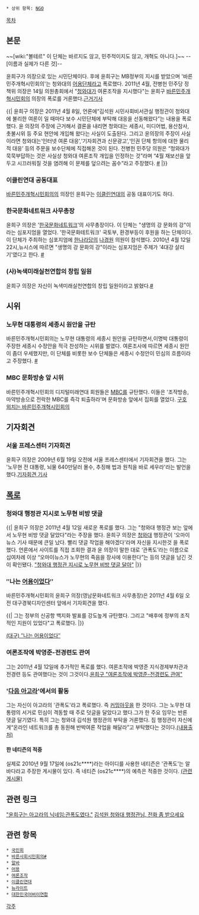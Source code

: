  * 상위 항목: [[NGO]]

[[목차]]

== 본문 ==
~~[wiki:"볼테르" 이 단체는 바르지도 않고, 민주적이지도 않고, 개혁도 아니다.]~~ --[이름과 실제가 다른 것]--

윤희구가 의장으로 있는 시민단체이다. 후에 윤희구는 MB정부의 지시를 받았으며 '바른민주개혁시민회의'는 청와대의 [[어용]]단체라고 폭로했다. 2011년 4월, 전병헌 민주당 정책위 의장은 14일 의원총회에서 "[[청와대]]가 여론조작을 지시했다"는 윤희구 [[바른민주개혁시민회의]] 의장의 폭로를 거론했다.[http://www.viewsnnews.com/article/view.jsp?seq=74392 근거기사]

{{| 윤희구 의장은 2011년 4월 8일, 언론에“김석원 시민사회비서관실 행정관이 청와대에 불리한 여론이 일 때마다 보수 시민단체에 부탁해 대응을 선동해왔다”는 내용을 폭로했다. 윤 의장의 주장에 근거해서 결론을 내리면 청와대는 세종시, 미디어법, 용산참사, 촛불시위 등 주요 현안에 개입해 왔다는 사실이 도출된다. 그리고 윤의장의 주장이 사실이라면 청와대는‘인터넷 여론 대응’,‘기자회견과 신문광고’,‘인권 단체 항의에 대한 물리적 대응’ 등의 주문을 보수단체에 직접해온 것이 된다.  전병헌 민주당 의원은 “청와대가 묵묵부답하는 것은 사실상 청와대 여론조작 개입을 인정하는 것”라며 “4월 재보선을 앞두고 시끄러워질 것을 염려해 이 문제를 덮으려는 꼼수”라고 주장했다. [http://www.hani.co.kr/arti/politics/politics_general/472585.html #] |}} 

=== 이클린연대 공동대표 ===
[[바른민주개혁시민회의]]의 의장인 윤희구는 [[이클린연대]]의 공동 대표이기도 하다.

=== 한국문화네트워크 사무총장 ===
윤희구 의장은 '[[한국문화네트워크]]'의 사무총장이다. 이 단체는 "생명의 강 문화의 강"이라는 심포지엄을 열었다. '한국문화테트워크' 국토부, 환경부등이 후원을 하는 단체이다. 이 단체가 주최하는 심포지엄에 [[한나라당]]의 [[나경원]] 의원이 참석했다. 2010년 4월 12일 22시,뉴시스에 따르면 "생명의 강 문화의 강"이라는 심포지엄은 주제가 '4대강 살리기'였다고 한다. [http://www.newsis.com/ar_detail/view.html?ar_id=NISX20100412_0004869374&cID=10201&pID=10200 #]

=== (사)녹색미래실천연합의 창립 일원 ===
윤희구 의장은 자신이 녹색미래실천연합의 창립 일원이라고 밝혔다.[http://news2.cnbnews.com/category/read.html?bcode=146859 #]

== 시위 ==
=== 노무현 대통령의 세종시 원안을 규탄 ===
바른민주개혁시민회의는 노무현 대통령의 세종시 원안을 규탄하면서,이명박 대통령이 주장한 세종시 수정안을 적극 찬성하는 시위를 벌였다. 여론조사에 따르면 세종시 원안이 좀더 우세했지만, 이 단체를 비롯한 보수 단체들은 세종시 수정안이 민심의 흐름이라고 주장했다. [http://impeter.tistory.com/1444 #] 

=== MBC 문화방송 앞 시위 ===
바른민주개혁시민회의 디지털미래연대 회원들은 [[MBC]]를 규탄했다. 이들은 '조작방송,마약방송으로 전락한 MBC를 즉각 퇴출하라'며  문화방송 앞에서 집회를 열었다.
[http://media.daum.net/society/others/view.html?cateid=1067&newsid=20090625200206462&p=newsis 구호 외치는 바른민주개혁시민회의] 

== 기자회견 ==
=== 서울 프레스센터 기자회견 ===
윤희구 의장은 2009년 6월 19일 오전에 서울 프레스센터에서 기자회견을 했다. 그는 '노무현 전 대통령, 뇌물 640만달러 몰수, 추징해 법과 원칙을 바로 세우라'라는 발언을 했다.[http://media.daum.net/society/others/view.html?cateid=1067&newsid=20090619131708445&p=newsis 기자회견 기사] 

== [[폭로]] ==
=== 청와대 행정관 지시로 노무현 비방 댓글 ===
{{| 윤희구 의장은 2011년 4월 12일 새로운 폭로를 했다. 그는 "청와대 행정관 보는 앞에서 노무현 비방 댓글 달았다"라는 주장을 했다. 윤희구 의장은 [[청와대]] 행정관이 '오마이뉴스 기사 때문에 큰일 났다. 빨리 댓글 작업을 해야겠다'라며 자신을 지시한것 을 폭로했다. 언론에서 사이트를 직접 조회한 결과 윤 의장이 말한 대로 ‘관폭도’라는 이름으로 십여차례 이상 “오마이뉴스가 노무현의 죽음을 장사에 이용한다”는 등의 댓글을 남긴 것이 확인됐다. [http://www.mediaus.co.kr/news/articleView.html?idxno=17093 "청와대 행정관 지시로 노무현 비방 댓글 달아"] |}}

=== ″나는 [[어용]]이었다″ ===
바른민주개혁시민회의 윤희구 의장(영남문화네트워크 사무총장)은 2011년 4월 6일 오전 대구경북디자인센터 앞에서 기자회견을 했다. 

{{| 그는 정부의 신공항 백지화 발표를 강도높게 규탄했다. 그리고 "배후에 정부의 조직적인 지원이 있었다"고 폭로했다. |}}

[http://news2.cnbnews.com/category/read.html?bcode=146859 (대구) ″나는 어용이었다″] 

=== 여론조작에 박영준-전경련도 관여 ===
그는 2011년 4월 12일에 추가적인 폭로를 했다. 여론조작에 박영준 지식경제부차관과 전경련 등도 관여했다는 것이 그것이다.[http://www.viewsnnews.com/article/view.jsp?seq=74309 윤희구 "여론조작에 박영준-전경련도 관여"]

=== '[[다음 아고라]]'에서의 활동 ===
그는 자신이 아고라의 '관폭도'라고 폭로했다. 즉 [[커밍아웃]]을 한 것이다. 그는 노무현 대통령의 서거로 민심이 격동할 때 주로 덧글을 달았다고 했다.그가 한 주요 임무는 반론 댓글 달기였다.  특히 그는 청와대 김석원 행정관의 부탁을 거론했다. 짐 행정관이 자신에게“온라인 네트워크를 총 동원해 반박여론 작업을 해달라”고 부탁했다는 것이다.[http://www.hani.co.kr/arti/politics/politics_general/472585.html (내용출처)]

==== 한 네티즌의 적중 ====
실제로 2010년 9월 17일에 (os21c****)라는 아이디를 사용한 네티즌은 '관폭도'는 알바다라고 주장한 게시물이 있다. 즉 네티즌 (os21c****)의 예측은 적중한 것이다. [http://bbs2.agora.media.daum.net/gaia/do/kin/read?bbsId=K153&articleId=84740 (관련 게시물)] 


== 관련 링크 ==
[http://bbs2.agora.media.daum.net/gaia/do/kin/read?bbsId=K153&articleId=84740 "윤희구는 아고라의 닉네임:관폭도였다."]
[http://www.mediaus.co.kr/news/articleView.html?idxno=17223 김석원 청와대 행정관님, 전화 좀 받으세요] 

== 관련 항목 ==
 * [[국민회]]
 * [[바른사회시민회의]][http://ko.wikipedia.org/wiki/바른사회시민회의 #]
 * [[알바]]
 * [[어용]]
 * [[여론조작]]
 * [[이클린연대]]
 * [[뉴라이트]]
 * [[대한민국어버이연합]]

[[각주]]
